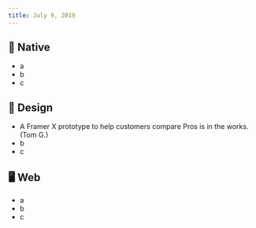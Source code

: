 ```yaml
---
title: July 9, 2019
---
```


## 📱 Native

-   a
-   b
-   c

## 🍭 Design

-   A Framer X prototype to help customers compare Pros is in the works. (Tom G.)
-   b
-   c

## 🖥 Web

-   a
-   b
-   c
